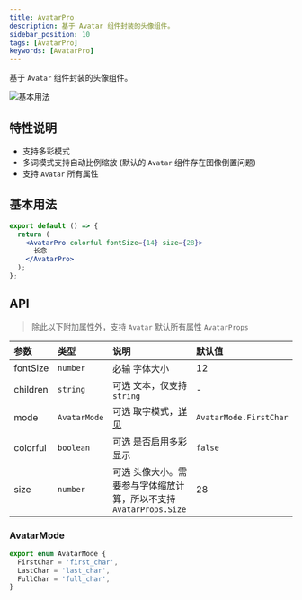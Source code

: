 ```yaml
---
title: AvatarPro
description: 基于 Avatar 组件封装的头像组件。
sidebar_position: 10
tags: [AvatarPro]
keywords: [AvatarPro]
---
```


基于 `Avatar` 组件封装的头像组件。

![基本用法](./images/avatar-pro.png)

## 特性说明

- 支持多彩模式
- 多词模式支持自动比例缩放 (默认的 `Avatar` 组件存在图像倒置问题)
- 支持 `Avatar` 所有属性

## 基本用法

```jsx {3} showLineNumbers
export default () => {
  return (
    <AvatarPro colorful fontSize={14} size={28}>
      长念
    </AvatarPro>
  );
};
```

## API

> 除此以下附加属性外，支持 `Avatar` 默认所有属性 `AvatarProps`

| 参数     | 类型         | 说明                                                                                      | 默认值                 |
| :------- | :----------- | :---------------------------------------------------------------------------------------- | :--------------------- |
| fontSize | `number`     | <Highlight color="red">必输</Highlight> 字体大小                                          | 12                     |
| children | `string`     | <Highlight>可选</Highlight> 文本，仅支持 `string`                                         | -                      |
| mode     | `AvatarMode` | <Highlight>可选</Highlight> 取字模式，[详见](#avatarmode)                                 | `AvatarMode.FirstChar` |
| colorful | `boolean`    | <Highlight>可选</Highlight> 是否启用多彩显示                                              | `false`                |
| size     | `number`     | <Highlight>可选</Highlight> 头像大小。需要参与字体缩放计算，所以不支持 `AvatarProps.Size` | 28                     |

### AvatarMode

```ts
export enum AvatarMode {
  FirstChar = 'first_char',
  LastChar = 'last_char',
  FullChar = 'full_char',
}
```
